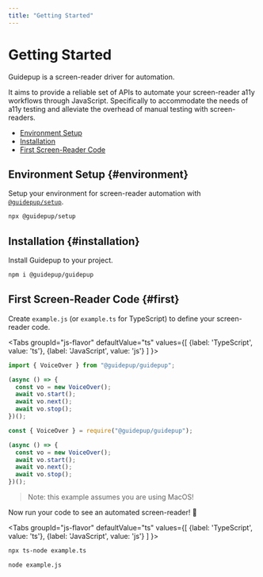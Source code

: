 ```yaml
---
title: "Getting Started"
---
```



# Getting Started

Guidepup is a screen-reader driver for automation.

It aims to provide a reliable set of APIs to automate your screen-reader a11y workflows through JavaScript. Specifically to accommodate the needs of a11y testing and alleviate the overhead of manual testing with screen-readers.

- [Environment Setup](./intro#environment)
- [Installation](./intro#installation)
- [First Screen-Reader Code](./intro#first)

## Environment Setup {#environment}

Setup your environment for screen-reader automation with [`@guidepup/setup`](https://github.com/guidepup/setup).

```bash
npx @guidepup/setup
```

## Installation {#installation}

Install Guidepup to your project.

```bash
npm i @guidepup/guidepup
```

## First Screen-Reader Code {#first}

Create `example.js` (or `example.ts` for TypeScript) to define your screen-reader code.

<Tabs
  groupId="js-flavor"
  defaultValue="ts"
  values={[
    {label: 'TypeScript', value: 'ts'},
    {label: 'JavaScript', value: 'js'}
  ]
}>
<TabItem value="ts">

```ts
import { VoiceOver } from "@guidepup/guidepup";

(async () => {
  const vo = new VoiceOver();
  await vo.start();
  await vo.next();
  await vo.stop();
})();
```

</TabItem>
<TabItem value="js">

```js
const { VoiceOver } = require("@guidepup/guidepup");

(async () => {
  const vo = new VoiceOver();
  await vo.start();
  await vo.next();
  await vo.stop();
})();
```

</TabItem>
</Tabs>

> Note: this example assumes you are using MacOS!

Now run your code to see an automated screen-reader! 🚀

<Tabs
  groupId="js-flavor"
  defaultValue="ts"
  values={[
    {label: 'TypeScript', value: 'ts'},
    {label: 'JavaScript', value: 'js'}
  ]
}>
<TabItem value="ts">

```bash
npx ts-node example.ts
```

</TabItem>
<TabItem value="js">

```bash
node example.js
```

</TabItem>
</Tabs>